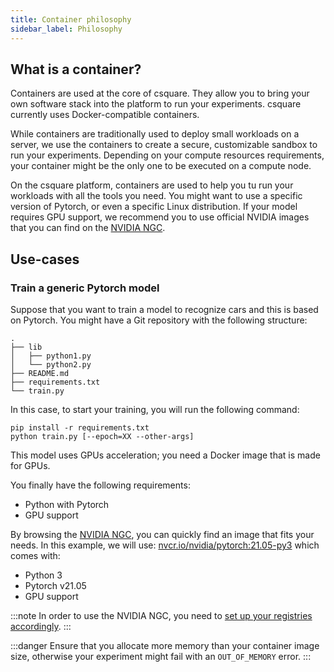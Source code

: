 ```yaml
---
title: Container philosophy
sidebar_label: Philosophy
---
```


## What is a container?

Containers are used at the core of csquare. They allow you to bring your own software stack into the platform to run your experiments.
csquare currently uses Docker-compatible containers.

While containers are traditionally used to deploy small workloads on a server, we use the containers to create a secure, customizable sandbox to run your experiments.
Depending on your compute resources requirements, your container might be the only one to be executed on a compute node.

On the csquare platform, containers are used to help you tu run your workloads with all the tools you need. You might want to use a specific version of Pytorch, or even a specific Linux distribution.
If your model requires GPU support, we recommend you to use official NVIDIA images that you can find on the [NVIDIA NGC](https://ngc.nvidia.com/catalog/containers).

## Use-cases

### Train a generic Pytorch model

Suppose that you want to train a model to recognize cars and this is based on Pytorch.
You might have a Git repository with the following structure:

```
.
├── lib
│   ├── python1.py
│   └── python2.py
├── README.md
├── requirements.txt
└── train.py
```

In this case, to start your training, you will run the following command:

```shell title="Training startup command"
pip install -r requirements.txt
python train.py [--epoch=XX --other-args]
```

This model uses GPUs acceleration; you need a Docker image that is made for GPUs.

You finally have the following requirements:

- Python with Pytorch
- GPU support

By browsing the [NVIDIA NGC](https://ngc.nvidia.com/catalog/containers?query=pytorch), you can quickly find an image that fits your needs.
In this example, we will use: [nvcr.io/nvidia/pytorch:21.05-py3](https://ngc.nvidia.com/catalog/containers/nvidia:pytorch) which comes with:

- Python 3
- Pytorch v21.05
- GPU support

:::note
In order to use the NVIDIA NGC, you need to [set up your registries accordingly](./registries#nvidia-ngc).
:::

:::danger
Ensure that you allocate more memory than your container image size, otherwise your experiment might fail with an `OUT_OF_MEMORY` error.
:::

